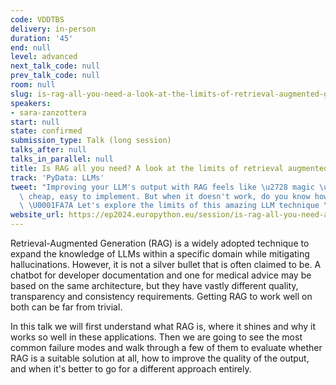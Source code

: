 ```yaml
---
code: VDDTBS
delivery: in-person
duration: '45'
end: null
level: advanced
next_talk_code: null
prev_talk_code: null
room: null
slug: is-rag-all-you-need-a-look-at-the-limits-of-retrieval-augmented-generation
speakers:
- sara-zanzottera
start: null
state: confirmed
submission_type: Talk (long session)
talks_after: null
talks_in_parallel: null
title: Is RAG all you need? A look at the limits of retrieval augmented generation
track: 'PyData: LLMs'
tweet: "Improving your LLM's output with RAG feels like \u2728 magic \u2728: effective,\
  \ cheap, easy to implement. But when it doesn't work, do you know how to fix it?\
  \ \U0001FA7A Let's explore the limits of this amazing LLM technique \U0001F9ED"
website_url: https://ep2024.europython.eu/session/is-rag-all-you-need-a-look-at-the-limits-of-retrieval-augmented-generation
---
```


Retrieval-Augmented Generation (RAG) is a widely adopted technique to expand the knowledge of LLMs within a specific domain while mitigating hallucinations. However, it is not a silver bullet that is often claimed to be. A chatbot for developer documentation and one for medical advice may be based on the same architecture, but they have vastly different quality, transparency and consistency requirements. Getting RAG to work well on both can be far from trivial.

In this talk we will first understand what RAG is, where it shines and why it works so well in these applications. Then we are going to see the most common failure modes and walk through a few of them to evaluate whether RAG is a suitable solution at all, how to improve the quality of the output, and when it's better to go for a different approach entirely.
